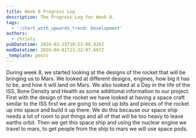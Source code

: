 ```yaml
---
title: Week 8 Progress Log
description: The Progress Log for Week 8.
tags:
  - ':chart_with_upwards_trend: Development'
authors:
  - christy
pubDatetime: 2024-03-25T10:53:08.920Z
modDatetime: 2024-04-01T23:32:07.667Z
_template: posts
---
```


During week 8, we started looking at the designs of the rocket that will be bringing us to Mars.
We looked at different designs, engines, how big it has to be, and how it will land on Mars.
We also looked at a Day in the life of the ISS, Bone Density and Health as some additional information to our project.
First with the design of the rocket we have looked at having a space craft similar to the ISS first we are going to send up bits and pieces of the rocket up into space and build it up there.
We do this because our space ship needs a lot of room to put things and all of that will be too heavy to leave earths orbit.
Then we get this space ship and using the nuclear engine we travel to mars, to get people from the ship to mars we will use space pods.
